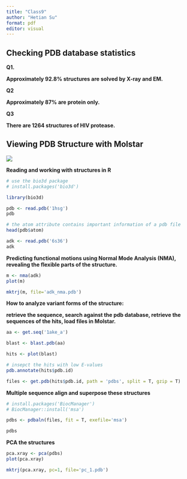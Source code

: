 ```yaml
---
title: "Class9"
author: "Hetian Su"
format: pdf
editor: visual
---
```


## Checking PDB database statistics

**Q1.**

**Approximately 92.8% structures are solved by X-ray and EM.**

**Q2**

**Approximately 87% are protein only.**

**Q3**

**There are 1264 structures of HIV protease.**

## Viewing PDB Structure with Molstar

![](images/1HSG.png)

**Reading and working with structures in R**

```r
# use the bio3d package
# install.packages('bio3d')

library(bio3d)

pdb <- read.pdb('1hsg')
pdb
```

```r
# the atom attribute contains important information of a pdb file
head(pdb$atom)
```

```r
adk <- read.pdb('6s36')
adk
```

**Predicting functional motions using Normal Mode Analysis (NMA), revealing the flexible parts of the structure.**

```r
m <- nma(adk)
plot(m)
```

```r
mktrj(m, file='adk_nma.pdb')
```

**How to analyze variant forms of the structure:**

**retrieve the sequence, search against the pdb database, retrieve the sequences of the hits, load files in Molstar.**

```r
aa <- get.seq('1ake_a')
```

```r
blast <- blast.pdb(aa)
```

```r
hits <- plot(blast)
```

```r
# insepct the hits with low E-values
pdb.annotate(hits$pdb.id)
```

```r
files <- get.pdb(hits$pdb.id, path = 'pdbs', split = T, gzip = T)
```

**Multiple sequence align and superpose these structures**

```r
# install.packages('BiocManager')
# BiocManager::install('msa')

pdbs <- pdbaln(files, fit = T, exefile='msa')
```

```r
pdbs
```

**PCA the structures**

```r
pca.xray <- pca(pdbs)
plot(pca.xray)
```

```r
mktrj(pca.xray, pc=1, file='pc_1.pdb')
```
